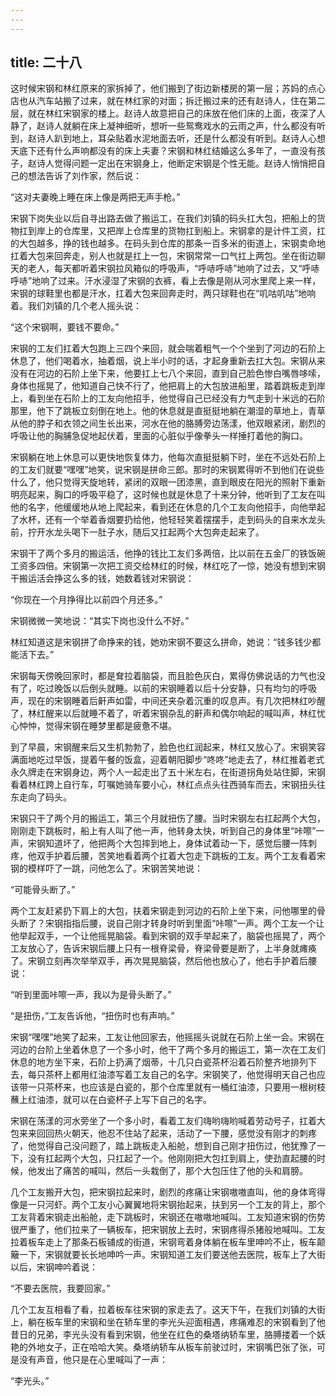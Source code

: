 ```yaml
---
---
---
```

title: 二十八
---




这时候宋钢和林红原来的家拆掉了，他们搬到了街边新楼房的第一层；苏妈的点心店也从汽车站搬了过来，就在林红家的对面；拆迁搬过来的还有赵诗人，住在第二层，就在林红宋钢家的楼上。赵诗人故意把自己的床放在他们床的上面，夜深了人静了，赵诗人就躺在床上凝神细听，想听一些鸳鸯戏水的云雨之声，什么都没有听到，赵诗人趴到地上，耳朵贴着水泥地面去听，还是什么都没有听到。赵诗人心想天底下还有什么声响都没有的床上夫妻？宋钢和林红结婚这么多年了，一直没有孩子，赵诗人觉得问题一定出在宋钢身上，他断定宋钢是个性无能。赵诗人悄悄把自己的想法告诉了刘作家，然后说：

“这对夫妻晚上睡在床上像是两把无声手枪。”

宋钢下岗失业以后自寻出路去做了搬运工，在我们刘镇的码头扛大包，把船上的货物扛到岸上的仓库里，又把岸上仓库里的货物扛到船上。宋钢拿的是计件工资，扛的大包越多，挣的钱也越多。在码头到仓库的那条一百多米的街道上，宋钢卖命地扛着大包来回奔走，别人也就是扛上一包，宋钢常常一口气扛上两包。坐在街边聊天的老人，每天都听着宋钢拉风箱似的呼吸声，“呼哧呼哧”地响了过去，又“呼哧呼哧”地响了过来。汗水浸湿了宋钢的衣裤，看上去像是刚从河水里爬上来一样，宋钢的球鞋里也都是汗水，扛着大包来回奔走时，两只球鞋也在“叽咕叽咕”地响着。我们刘镇的几个老人摇头说：

“这个宋钢啊，要钱不要命。”

宋钢的工友们扛着大包跑上三四个来回，就会喘着粗气一个个坐到了河边的石阶上休息了，他们喝着水，抽着烟，说上半小时的话，才起身重新去扛大包。宋钢从来没有在河边的石阶上坐下来，他要扛上七八个来回，直到自己脸色惨白嘴唇哆嗦，身体也摇晃了，他知道自己快不行了，他把肩上的大包放进船里，踏着跳板走到岸上，看到坐在石阶上的工友向他招手，他觉得自己已经没有力气走到十米远的石阶那里，他下了跳板立刻倒在地上。他的休息就是直挺挺地躺在潮湿的草地上，青草从他的脖子和衣领之间生长出来，河水在他的胳膊旁边荡漾，他双眼紧闭，剧烈的呼吸让他的胸脯急促地起伏着，里面的心脏似乎像拳头一样捶打着他的胸口。

宋钢躺在地上休息可以更快地恢复体力，他每次直挺挺躺下时，坐在不远处石阶上的工友们就要“嘿嘿”地笑，说宋钢是拼命三郎。那时的宋钢累得听不到他们在说些什么了，他只觉得天旋地转，紧闭的双眼一团漆黑，直到眼皮在阳光的照射下重新明亮起来，胸口的呼吸平稳了，这时候也就是休息了十来分钟，他听到了工友在叫他的名字，他缓缓地从地上爬起来，看到还在休息的几个工友向他招手，向他举起了水杯，还有一个举着香烟要扔给他，他轻轻笑着摆摆手，走到码头的自来水龙头前，拧开水龙头喝下一肚子水，随后又扛起两个大包奔走起来了。

宋钢干了两个多月的搬运活，他挣的钱比工友们多两倍，比以前在五金厂的铁饭碗工资多四倍。宋钢第一次把工资交给林红的时候，林红吃了一惊，她没有想到宋钢干搬运活会挣这么多的钱，她数着钱对宋钢说：

“你现在一个月挣得比以前四个月还多。”

宋钢微微一笑地说：“其实下岗也没什么不好。”

林红知道这是宋钢拼了命挣来的钱，她劝宋钢不要这么拼命，她说：“钱多钱少都能活下去。”

宋钢每天傍晚回家时，都是耷拉着脑袋，而且脸色灰白，累得仿佛说话的力气也没有了，吃过晚饭以后倒头就睡。以前的宋钢睡着以后十分安静，只有均匀的呼吸声，现在的宋钢睡着后鼾声如雷，中间还夹杂着沉重的叹息声。有几次把林红吵醒了，林红醒来以后就睡不着了，听着宋钢杂乱的鼾声和偶尔响起的喊叫声，林红忧心忡忡，觉得宋钢在睡梦里都是疲惫不堪。

到了早晨，宋钢醒来后又生机勃勃了，脸色也红润起来，林红又放心了。宋钢笑容满面地吃过早饭，提着午餐的饭盒，迎着朝阳脚步“咚咚”地走去了，林红推着老式永久牌走在宋钢身边，两个人一起走出了五十米左右，在街道拐角处站住脚，宋钢看着林红跨上自行车，叮嘱她骑车要小心，林红点点头往西骑车而去，宋钢扭头往东走向了码头。

宋钢只干了两个月的搬运工，第三个月就扭伤了腰。当时宋钢左右扛起两个大包，刚刚走下跳板时，船上有人叫了他一声，他转身太快，听到自己的身体里“咔嚓”一声，宋钢知道坏了，他把两个大包摔到地上，身体试着动一下，感觉后腰一阵刺疼，他双手护着后腰，苦笑地看着两个扛着大包走下跳板的工友。两个工友看着宋钢的模样吓了一跳，问他怎么了。宋钢苦笑地说：

“可能骨头断了。”

两个工友赶紧扔下肩上的大包，扶着宋钢走到河边的石阶上坐下来，问他哪里的骨头断了？宋钢指指后腰，说自己刚才转身时听到里面“咔嚓”一声。两个工友一个让他举起双手，一个让他摇晃脑袋。看到宋钢的双手举起来了，脑袋也摇晃了，两个工友放心了，告诉宋钢后腰上只有一根脊梁骨，脊梁骨要是断了，上半身就瘫痪了。宋钢立刻再次举举双手，再次晃晃脑袋，然后他也放心了，他右手护着后腰说：

“听到里面咔嚓一声，我以为是骨头断了。”

“是扭伤，”工友告诉他，“扭伤时也有声响。”

宋钢“嘿嘿”地笑了起来，工友让他回家去，他摇摇头说就在石阶上坐一会。宋钢在河边的台阶上坐着休息了一个多小时，他干了两个多月的搬运工，第一次在工友们休息的地方坐下来，石阶上扔满了烟蒂，十几只白瓷茶杯沿着石阶整齐地排列下去，每只茶杯上都用红油漆写着工友自己的名字。宋钢笑了，他觉得明天自己也应该带一只茶杯来，也应该是白瓷的，那个仓库里就有一桶红油漆，只要用一根树枝蘸上红油漆，就可以在白瓷杯子上写下自己的名字。

宋钢在荡漾的河水旁坐了一个多小时，看着工友们嗨哟嗨哟喊着劳动号子，扛着大包来来回回热火朝天，他忍不住站了起来，活动了一下腰，感觉没有刚才的刺疼了，他觉得自己没问题了，踏上跳板走入船舱，想到自己刚才扭伤过，他犹豫了一下，没有扛起两个大包，只扛起了一个。他刚刚把大包扛到肩上，使劲直起腰的时候，他发出了痛苦的喊叫，然后一头栽倒了，那个大包压住了他的头和肩膀。

几个工友搬开大包，把宋钢拉起来时，剧烈的疼痛让宋钢嗷嗷直叫，他的身体弯得像是一只河虾。两个工友小心翼翼地将宋钢抬起来，扶到另一个工友的背上，那个工友背着宋钢走出船舱，走下跳板时，宋钢还在嗷嗷地喊叫。工友知道宋钢的伤势很严重了，他们拉来了一辆板车，把宋钢放上去时，宋钢疼得杀猪般地喊叫。工友拉着板车走上了那条石板铺成的街道，宋钢弯着身体躺在板车里呻吟不止，板车颠簸一下，宋钢就要长长地呻吟一声。宋钢知道工友们要送他去医院，板车上了大街以后，宋钢呻吟着说：

“不要去医院，我要回家。”

几个工友互相看了看，拉着板车往宋钢的家走去了。这天下午，在我们刘镇的大街上，躺在板车里的宋钢和坐在轿车里的李光头迎面相遇，疼痛难忍的宋钢看到了他昔日的兄弟，李光头没有看到宋钢，他坐在红色的桑塔纳轿车里，胳膊搂着一个妖艳的外地女子，正在哈哈大笑。桑塔纳轿车从板车前驶过时，宋钢嘴巴张了张，可是没有声音，他只是在心里喊叫了一声：

“李光头。”